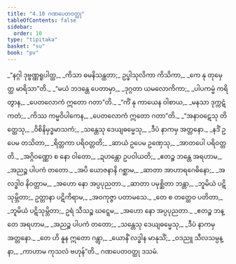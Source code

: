 ```yaml
---
title: "4.10 ဂဏပေတဝတ္ထု"
tableOfContents: false
sidebar:
  order: 10
type: "tipitaka"
basket: "su"
book: "pv"
---
```



<DynamicBreadcrumb />

<Division number="782" book="pv" e="ch" v="19" p="214">

<Paragraph number="839" type="verses" book="pv">
_“နဂ္ဂါ ဒုဗ္ဗဏ္ဏရူပါတ္ထ,_  
_ကိသာ ဓမနိသန္ထတာ;_  
ဥပ္ဖါသုလိကာ ကိသိကာ,_  
_ကေ နု တုမှေတ္ထ မာရိသာ”တိ._  

</Paragraph>

</Division>
<Division number="783" book="pv" e="ch" v="19" p="214">

<Paragraph number="840" type="verses" book="pv">
_“မယံ ဘဒန္တေ ပေတာမှာ,_  
_ဒုဂ္ဂတာ ယမလောကိကာ;_  
_ပါပကမ္မံ ကရိတွာန,_  
_ပေတလောကံ ဣတော ဂတာ”တိ._  

</Paragraph>

</Division>
<Division number="784" book="pv" e="ch" v="19" p="214">

<Paragraph number="841" type="verses" book="pv">
_“ကိံ နု ကာယေန ဝါစာယ,_  
_မနသာ ဒုက္ကဋံ ကတံ;_  
_ကိဿ ကမ္မဝိပါကေန,_  
_ပေတလောကံ ဣတော ဂတာ”တိ._  

</Paragraph>

</Division>
<Division number="785" book="pv" e="ch" v="19" p="214">

<Paragraph number="842" type="verses" book="pv">
_“အနာဝဋေသု တိတ္ထေသု,_  
_ဝိစိနိမှဒ္ဓမာသကံ;_  
_သန္တေသု ဒေယျဓမ္မေသု,_  
_ဒီပံ နာကမှ အတ္တနော._  

</Paragraph>

</Division>
<Division number="786" book="pv" e="ch" v="19" p="214">

<Paragraph number="843" type="verses" book="pv">
_နဒိံ ဥပေမ တသိတာ,_  
_ရိတ္တကာ ပရိဝတ္တတိ;_  
_ဆာယံ ဥပေမ ဥဏှေသု,_  
_အာတပေါ ပရိဝတ္တတိ._  

</Paragraph>

</Division>
<Division number="787" book="pv" e="ch" v="19" p="214">

<Paragraph number="844" type="verses" book="pv">
_အဂ္ဂိဝဏ္ဏော စ နော ဝါတော,_  
_ဍဟန္တော ဥပဝါယတိ;_  
_ဧတဉ္စ ဘန္တေ အရဟာမ,_  
_အညဉ္စ ပါပကံ တတော._  

</Paragraph>

</Division>
<Division number="788" book="pv" e="ch" v="19" p="214">

<Paragraph number="845" type="verses" book="pv">
_အပိ ယောဇနာနိ ဂစ္ဆာမ,_  
_ဆာတာ အာဟာရဂေဓိနော;_  
_အလဒ္ဓါဝ နိဝတ္တာမ,_  
_အဟော နော အပ္ပပုညတာ._  

</Paragraph>

</Division>
<Division number="789" book="pv" e="ch" v="19" p="214">

<Paragraph number="846" type="verses" book="pv">
_ဆာတာ ပမုစ္ဆိတာ ဘန္တာ,_  
_ဘူမိယံ ပဋိသုမ္ဘိတာ;_  
ဥတ္တာနာ ပဋိကိရာမ,_  
_အဝကုဇ္ဇာ ပတာမသေ._  

</Paragraph>

</Division>
<Division number="790" book="pv" e="ch" v="19" p="214">

<Paragraph number="847" type="verses" book="pv">
_တေ စ တတ္ထေဝ ပတိတာ,_  
_ဘူမိယံ ပဋိသုမ္ဘိတာ;_  
ဥရံ သီသဉ္စ ဃဋ္ဋေမ,_  
_အဟော နော အပ္ပပုညတာ._  

</Paragraph>

</Division>
<Division number="791" book="pv" e="ch" v="19" p="214">

<Paragraph number="848" type="verses" book="pv">
_ဧတဉ္စ ဘန္တေ အရဟာမ,_  
_အညဉ္စ ပါပကံ တတော;_  
_သန္တေသု ဒေယျဓမ္မေသု,_  
_ဒီပံ နာကမှ အတ္တနော._  

</Paragraph>

</Division>
<Division number="792" book="pv" e="ch" v="19" p="214">

<Paragraph number="849" type="verses" book="pv">
_တေ ဟိ နူန ဣတော ဂန္တွာ,_  
_ယောနိံ လဒ္ဓါန မာနုသိံ;_  
_ဝဒညူ သီလသမ္ပန္နာ,_  
_ကာဟာမ ကုသလံ ဗဟုန်”တိ._  


</Paragraph>
</Division>

<Paragraph number="850" type="center" book="pv">
ဂဏပေတဝတ္ထု ဒသမံ.
</Paragraph>